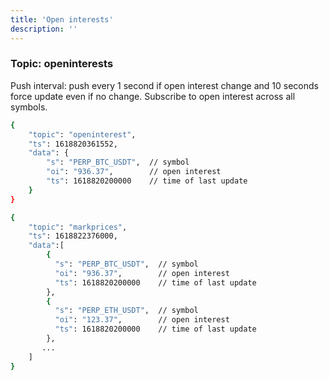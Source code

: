 ```yaml
---
title: 'Open interests'
description: ''
---
```


### Topic: openinterests
Push interval: push every 1 second if open interest change and 10 seconds force update even if no change.
Subscribe to open interest across all symbols.




<ResponseExample>

```bash
{
    "topic": "openinterest",
    "ts": 1618820361552,
    "data": {
        "s": "PERP_BTC_USDT",  // symbol
        "oi": "936.37",        // open interest
        "ts": 1618820200000    // time of last update
    }
}

{
    "topic": "markprices",
    "ts": 1618822376000,
    "data":[
        {
          "s": "PERP_BTC_USDT",  // symbol
          "oi": "936.37",        // open interest
          "ts": 1618820200000    // time of last update
        },
        {
          "s": "PERP_ETH_USDT",  // symbol
          "oi": "123.37",        // open interest
          "ts": 1618820200000    // time of last update
        },
       ...
    ]
}
```

</ResponseExample>


